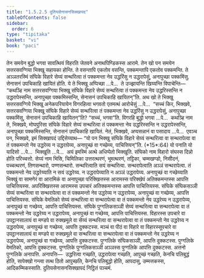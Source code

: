 ```yaml
---
title: "1.5.2.5 दुतियसेनासनसिक्खापद"
tableOfContents: false
sidebar:
  order: 6
type: "tipitaka"
basket: "vi"
book: "paci"
---
```



<DynamicBreadcrumb />

<Division number="114" book="paci">

<Paragraph number="400" book="paci">
तेन समयेन बुद्धो भगवा सावत्थियं विहरति जेतवने अनाथपिण्डिकस्स आरामे. तेन खो पन समयेन सत्तरसवग्गिया भिक्खू सहायका होन्ति. ते वसन्तापि एकतोव वसन्ति, पक्कमन्तापि एकतोव पक्कमन्ति. ते अञ्ञतरस्मिं संघिके विहारे सेय्यं सन्थरित्वा तं पक्कमन्ता नेव उद्धरिंसु न उद्धरापेसुं, अनापुच्छा पक्कमिंसु. सेनासनं उपचिकाहि खायितं होति. ये ते भिक्खू अप्पिच्छा …पे…  ते उज्झायन्ति खिय्यन्ति विपाचेन्ति—  “कथञ्हि नाम सत्तरसवग्गिया भिक्खू संघिके विहारे सेय्यं सन्थरित्वा तं पक्कमन्ता नेव उद्धरिस्सन्ति न उद्धरापेस्सन्ति, अनापुच्छा पक्कमिस्सन्ति, सेनासनं उपचिकाहि खायितन्”ति.
</Paragraph>

<Paragraph number="401" book="paci">
अथ खो ते भिक्खू सत्तरसवग्गिये भिक्खू अनेकपरियायेन विगरहित्वा भगवतो एतमत्थं आरोचेसुं …पे…  “सच्चं किर, भिक्खवे, सत्तरसवग्गिया भिक्खू संघिके विहारे सेय्यं सन्थरित्वा तं पक्कमन्ता नेव उद्धरिंसु न उद्धरापेसुं, अनापुच्छा पक्कमिंसु, सेनासनं उपचिकाहि खायितन्”ति? “सच्चं, भगवा”ति. विगरहि बुद्धो भगवा …पे…  कथञ्हि नाम ते, भिक्खवे, मोघपुरिसा संघिके विहारे सेय्यं सन्थरित्वा तं पक्कमन्ता नेव उद्धरिस्सन्ति न उद्धरापेस्सन्ति, अनापुच्छा पक्कमिस्सन्ति, सेनासनं उपचिकाहि खायितं. नेतं, भिक्खवे, अप्पसन्नानं वा पसादाय …पे…  एवञ्च पन, भिक्खवे, इमं सिक्खापदं उद्दिसेय्याथ—
</Paragraph>

</Division>
<Division number="115" book="paci">

<Paragraph number="402" book="paci">
<Emphasis>“यो पन भिक्खु संघिके विहारे सेय्यं सन्थरित्वा वा सन्थरापेत्वा वा तं पक्कमन्तो नेव उद्धरेय्य न उद्धरापेय्य, अनापुच्छं वा गच्छेय्य, पाचित्तियन्”</Emphasis>ति. (*15*:<Emphasis>64</Emphasis>)
</Paragraph>

</Division>
<Division number="116" book="paci">

<Paragraph number="403" book="paci">
<Emphasis>यो पना</Emphasis>ति यो यादिसो …पे…  <Emphasis>भिक्खू</Emphasis>ति …पे…  अयं इमस्मिं अत्थे अधिप्पेतो भिक्खूति.
</Paragraph>

<Paragraph number="404" book="paci">
<Emphasis>संघिको</Emphasis> नाम विहारो संघस्स दिन्नो होति परिच्चत्तो.
</Paragraph>

<Paragraph number="405" book="paci">
<Emphasis>सेय्यं</Emphasis> नाम भिसि, चिमिलिका उत्तरत्थरणं, भूमत्थरणं, तट्टिका, चम्मखण्डो, निसीदनं, पच्चत्थरणं, तिणसन्थारो, पण्णसन्थारो.
</Paragraph>

<Paragraph number="406" book="paci">
<Emphasis>सन्थरित्वा</Emphasis>ति सयं सन्थरित्वा.
</Paragraph>

<Paragraph number="407" book="paci">
<Emphasis>सन्थरापेत्वा</Emphasis>ति अञ्ञं सन्थरापेत्वा.
</Paragraph>

<Paragraph number="408" book="paci">
<Emphasis>तं पक्कमन्तो नेव उद्धरेय्या</Emphasis>ति न सयं उद्धरेय्य.
</Paragraph>

<Paragraph number="409" book="paci">
<Emphasis>न उद्धरापेय्या</Emphasis>ति न अञ्ञं उद्धरापेय्य.
</Paragraph>

<Paragraph number="410" book="paci">
<Emphasis>अनापुच्छं वा गच्छेय्या</Emphasis>ति भिक्खुं वा सामणेरं वा आरामिकं वा अनापुच्छा परिक्खित्तस्स आरामस्स परिक्खेपं अतिक्कमन्तस्स आपत्ति पाचित्तियस्स. अपरिक्खित्तस्स आरामस्स उपचारं अतिक्कमन्तस्स आपत्ति पाचित्तियस्स. संघिके संघिकसञ्ञी सेय्यं सन्थरित्वा वा सन्थरापेत्वा वा तं पक्कमन्तो नेव उद्धरेय्य न उद्धरापेय्य, अनापुच्छं वा गच्छेय्य, आपत्ति पाचित्तियस्स. संघिके वेमतिको सेय्यं सन्थरित्वा वा सन्थरापेत्वा वा तं पक्कमन्तो नेव उद्धरेय्य न उद्धरापेय्य, अनापुच्छं वा गच्छेय्य, आपत्ति पाचित्तियस्स. संघिके पुग्गलिकसञ्ञी सेय्यं सन्थरित्वा वा सन्थरापेत्वा वा तं पक्कमन्तो नेव उद्धरेय्य न उद्धरापेय्य, अनापुच्छं वा गच्छेय्य, आपत्ति पाचित्तियस्स.
</Paragraph>

</Division>
<Division number="117" book="paci">

<Paragraph number="411" book="paci">
विहारस्स उपचारे वा उपट्ठानसालायं वा मण्डपे वा रुक्खमूले वा सेय्यं सन्थरित्वा वा सन्थरापेत्वा वा तं पक्कमन्तो नेव उद्धरेय्य न उद्धरापेय्य, अनापुच्छं वा गच्छेय्य, आपत्ति दुक्कटस्स. मञ्चं वा पीठं वा विहारे वा विहारस्सूपचारे वा उपट्ठानसालायं वा मण्डपे वा रुक्खमूले वा सन्थरित्वा वा सन्थरापेत्वा वा तं पक्कमन्तो नेव उद्धरेय्य न उद्धरापेय्य, अनापुच्छं वा गच्छेय्य, आपत्ति दुक्कटस्स.
</Paragraph>

<Paragraph number="412" book="paci">
पुग्गलिके संघिकसञ्ञी, आपत्ति दुक्कटस्स. पुग्गलिके वेमतिको, आपत्ति दुक्कटस्स. पुग्गलिके पुग्गलिकसञ्ञी अञ्ञस्स पुग्गलिके आपत्ति दुक्कटस्स. अत्तनो पुग्गलिके अनापत्ति.
</Paragraph>

</Division>
<Division number="118" book="paci">

<Paragraph number="413" book="paci">
अनापत्ति—  उद्धरित्वा गच्छति, उद्धरापेत्वा गच्छति, आपुच्छं गच्छति, केनचि पलिबुद्धं होति, सापेक्खो गन्त्वा तत्थ ठितो आपुच्छति, केनचि पलिबुद्धो होति, आपदासु, उम्मत्तकस्स, आदिकम्मिकस्साति.

</Paragraph>
</Division>

<Paragraph number="414" type="center" book="paci">
दुतियसेनासनसिक्खापदं निट्ठितं पञ्चमं.
</Paragraph>
